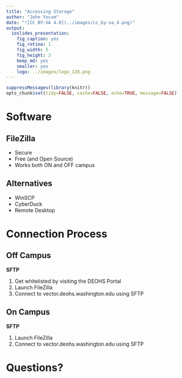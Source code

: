```yaml
---
title: "Accessing Storage"
author: "John Yocum"
date: "![CC BY-SA 4.0](../images/cc_by-sa_4.png)"
output:
  ioslides_presentation:
    fig_caption: yes
    fig_retina: 1
    fig_width: 5
    fig_height: 3
    keep_md: yes
    smaller: yes
    logo: ../images/logo_128.png
---
```


```r
suppressMessages(library(knitr))
opts_chunk$set(tidy=FALSE, cache=FALSE, echo=TRUE, message=FALSE)
```

# Software

## FileZilla

- Secure
- Free (and Open Source)
- Works both ON and OFF campus

## Alternatives

- WinSCP
- CyberDuck
- Remote Desktop

# Connection Process

## Off Campus

**SFTP**

1. Get whitelisted by visiting the DEOHS Portal
2. Launch FileZilla 
3. Connect to vector.deohs.washington.edu using SFTP

## On Campus

**SFTP**

1. Launch FileZilla 
2. Connect to vector.deohs.washington.edu using SFTP

# Questions?